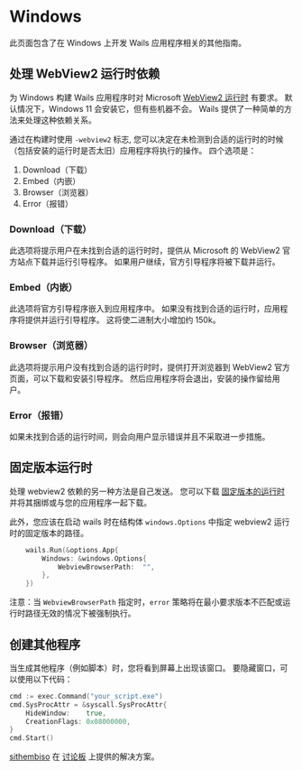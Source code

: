 # Windows

此页面包含了在 Windows 上开发 Wails 应用程序相关的其他指南。

## 处理 WebView2 运行时依赖

为 Windows 构建 Wails 应用程序时对 Microsoft [WebView2 运行时](https://developer.microsoft.com/en-us/microsoft-edge/webview2/) 有要求。 默认情况下，Windows 11 会安装它，但有些机器不会。 Wails 提供了一种简单的方法来处理这种依赖关系。

通过在构建时使用 `-webview2` 标志, 您可以决定在未检测到合适的运行时的时候（包括安装的运行时是否太旧）应用程序将执行的操作。 四个选项是：

1. Download（下载）
2. Embed（内嵌）
3. Browser（浏览器）
4. Error（报错）

### Download（下载）

此选项将提示用户在未找到合适的运行时时，提供从 Microsoft 的 WebView2 官方站点下载并运行引导程序。 如果用户继续，官方引导程序将被下载并运行。

### Embed（内嵌）

此选项将官方引导程序嵌入到应用程序中。 如果没有找到合适的运行时，应用程序将提供并运行引导程序。 这将使二进制大小增加约 150k。

### Browser（浏览器）

此选项将提示用户没有找到合适的运行时时，提供打开浏览器到 WebView2 官方页面，可以下载和安装引导程序。 然后应用程序将会退出，安装的操作留给用户。

### Error（报错）

如果未找到合适的运行时间，则会向用户显示错误并且不采取进一步措施。

## 固定版本运行时

处理 webview2 依赖的另一种方法是自己发送。 您可以下载 [固定版本的运行时](https://developer.microsoft.com/microsoft-edge/webview2/#download-section) 并将其捆绑或与您的应用程序一起下载。

此外，您应该在启动 wails 时在结构体 `windows.Options` 中指定 webview2 运行时的固定版本的路径。

```go
    wails.Run(&options.App{
        Windows: &windows.Options{
            WebviewBrowserPath:  "",
        },
    })
```

注意：当 `WebviewBrowserPath` 指定时，`error` 策略将在最小要求版本不匹配或运行时路径无效的情况下被强制执行。

## 创建其他程序

当生成其他程序（例如脚本）时，您将看到屏幕上出现该窗口。 要隐藏窗口，可以使用以下代码：

```go
cmd := exec.Command("your_script.exe")
cmd.SysProcAttr = &syscall.SysProcAttr{
    HideWindow:    true,
    CreationFlags: 0x08000000,
}
cmd.Start()
```

[sithembiso](https://github.com/sithembiso) 在 [讨论板](https://github.com/AlpineAIO/wails/discussions/1734#discussioncomment-3386172) 上提供的解决方案。
